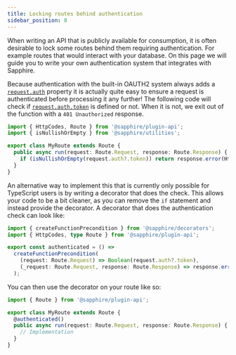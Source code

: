 ```yaml
---
title: Locking routes behind authentication
sidebar_position: 8
---
```


When writing an API that is publicly available for consumption, it is often desirable to lock some routes behind them
requiring authentication. For example routes that would interact with your database. On this page we will guide you to
write your own authentication system that integrates with Sapphire.

Because authentication with the built-in OAUTH2 system always adds a [`request.auth`][request-auth] property it is
actually quite easy to ensure a request is authenticated before processing it any further! The following code will check
if [`request.auth.token`][request-auth-token] is defined or not. When it is not, we exit out of the function with a
`401 Unauthorized` response.

```typescript ts2esm2cjs|{6,8}|{6,8}
import { HttpCodes, Route } from '@sapphire/plugin-api';
import { isNullishOrEmpty } from '@sapphire/utilities';

export class MyRoute extends Route {
  public async run(request: Route.Request, response: Route.Response) {
    if (isNullishOrEmpty(request.auth?.token)) return response.error(HttpCodes.Unauthorized);
  }
}
```

An alternative way to implement this that is currently only possible for TypeScript users is by writing a decorator that
does the check. This allows your code to be a bit cleaner, as you can remove the `if` statement and instead provide the
decorator. A decorator that does the authentication check can look like:

```typescript ts2esm2cjs|{{4-8}}|{{4-8}}
import { createFunctionPrecondition } from '@sapphire/decorators';
import { HttpCodes, type Route } from '@sapphire/plugin-api';

export const authenticated = () =>
  createFunctionPrecondition(
    (request: Route.Request) => Boolean(request.auth?.token),
    (_request: Route.Request, response: Route.Response) => response.error(HttpCodes.Unauthorized)
  );
```

You can then use the decorator on your route like so:

```typescript {4} showLineNumbers
import { Route } from '@sapphire/plugin-api';

export class MyRoute extends Route {
  @authenticated()
  public async run(request: Route.Request, response: Route.Response) {
    // Implementation
  }
}
```

[request-auth]: ../../../Documentation/api-plugins/@sapphire/plugin-api/classes/ApiRequest#auth
[request-auth-token]: ../../../Documentation/api-plugins/@sapphire/plugin-api/interfaces/AuthData#token
